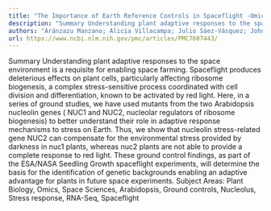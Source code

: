 ```yaml
---
title: "The Importance of Earth Reference Controls in Spaceflight -Omics Research: Characterization of Nucleolin Mutants from the Seedling Growth Experiments"
description: "Summary Understanding plant adaptive responses to the space environment is a requisite for enabling space farming. Spaceflight produces deleterious effects on plant cells, particularly affecting ribos..."
authors: "Aránzazu Manzano; Alicia Villacampa; Julio Sáez-Vásquez; John Z Kiss; F Javier Medina; Raúl Herranz"
url: https://www.ncbi.nlm.nih.gov/pmc/articles/PMC7607443/
---
```


Summary Understanding plant adaptive responses to the space environment is a requisite for enabling space farming. Spaceflight produces deleterious effects on plant cells, particularly affecting ribosome biogenesis, a complex stress-sensitive process coordinated with cell division and differentiation, known to be activated by red light. Here, in a series of ground studies, we have used mutants from the two Arabidopsis nucleolin genes ( NUC1 and NUC2, nucleolar regulators of ribosome biogenesis) to better understand their role in adaptive response mechanisms to stress on Earth. Thus, we show that nucleolin stress-related gene NUC2 can compensate for the environmental stress provided by darkness in nuc1 plants, whereas nuc2 plants are not able to provide a complete response to red light. These ground control findings, as part of the ESA/NASA Seedling Growth spaceflight experiments, will determine the basis for the identification of genetic backgrounds enabling an adaptive advantage for plants in future space experiments. Subject Areas: Plant Biology, Omics, Space Sciences, Arabidopsis, Ground controls, Nucleolus, Stress response, RNA-Seq, Spaceflight
